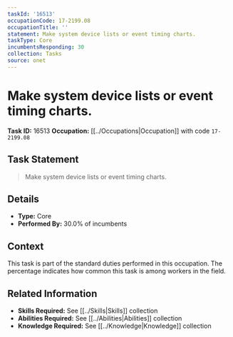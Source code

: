 ```yaml
---
taskId: '16513'
occupationCode: 17-2199.08
occupationTitle: ''
statement: Make system device lists or event timing charts.
taskType: Core
incumbentsResponding: 30
collection: Tasks
source: onet
---
```

# Make system device lists or event timing charts.

**Task ID:** 16513
**Occupation:** [[../Occupations|Occupation]] with code `17-2199.08`

## Task Statement

> Make system device lists or event timing charts.

## Details

- **Type:** Core
- **Performed By:** 30.0% of incumbents

## Context

This task is part of the standard duties performed in this occupation. The percentage indicates how common this task is among workers in the field.

## Related Information

- **Skills Required:** See [[../Skills|Skills]] collection
- **Abilities Required:** See [[../Abilities|Abilities]] collection
- **Knowledge Required:** See [[../Knowledge|Knowledge]] collection
